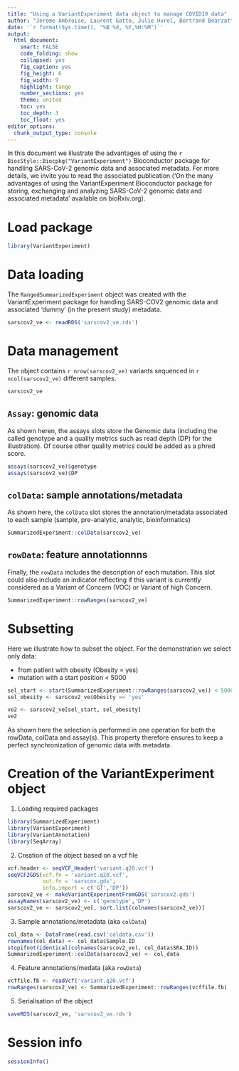 ```yaml
---
title: "Using a VariantExperiment data object to manage COVID19 data"
author: "Jerome Ambroise, Laurent Gatto, Julie Hurel, Bertrand Bearzatto, Jean-Luc Gala"
date: '`r format(Sys.time(), "%B %d, %Y,%H:%M")`'
output:
  html_document:
    smart: FALSE
    code_folding: show
    collapsed: yes
    fig_caption: yes
    fig_height: 6
    fig_width: 9
    highlight: tango
    number_sections: yes
    theme: united
    toc: yes
    toc_depth: 3
    toc_float: yes
editor_options:
  chunk_output_type: console
---
```


In this document we illustrate the advantages of using the
`r BiocStyle::Biocpkg("VariantExperiment")` Bioconductor
package for handling SARS-CoV-2 genomic data and associated
metadata. For more details, we invite you to read the associated
publication ('On the many advantages of using the VariantExperiment
Bioconductor package for storing, exchanging and analyzing SARS-CoV-2
genomic data and associated metadata' available on bioRxiv.org).


# Load package

```r
library(VariantExperiment)
```

# Data loading

The `RangedSummarizedExperiment` object was created with the
VariantExperiment package for handling SARS-COV2 genomic data and
associated 'dummy' (in the present study) metadata.

```r
sarscov2_ve <- readRDS('sarscov2_ve.rds')
```

# Data management

The object contains `r nrow(sarscov2_ve)` variants sequenced in
`r ncol(sarscov2_ve)` different samples.

```r
sarscov2_ve
```

## `Assay`: genomic data

As shown heren, the assays slots store the Genomic data (including the
called genotype and a quality metrics such as read depth (DP) for the
illustration).  Of course other quality metrics could be added as a
phred score.

```r
assays(sarscov2_ve)$genotype
assays(sarscov2_ve)$DP
```

## `colData`: sample annotations/metadata

As shown here, the `colData` slot stores the annotation/metadata
associated to each sample (sample, pre-analytic, analytic,
bioinformatics)

```r
SummarizedExperiment::colData(sarscov2_ve)
```

## `rowData`: feature annotationnns

Finally, the `rowData` includes the description of each mutation. This
slot could also include an indicator reflecting if this variant is
currently considered as a Variant of Concern (VOC) or Variant of high
Concern.

```r
SummarizedExperiment::rowRanges(sarscov2_ve)
```

# Subsetting

Here we illustrate how to subset the object. For the demonstration we
select only data:

- from patient with obesity (Obesity = yes)
- mutation with a start position < 5000

```r
sel_start <- start(SummarizedExperiment::rowRanges(sarscov2_ve)) < 5000
sel_obesity <- sarscov2_ve$Obesity == 'yes'

ve2 <- sarscov2_ve[sel_start, sel_obesity]
ve2
```

As shown here the selection is performed in one operation for both the
rowData, colData and assay(s). This property therefore ensures to keep
a perfect synchronization of genomic data with metadata.


# Creation of the VariantExperiment object

1. Loading required packages

```r
library(SummarizedExperiment)
library(VariantExperiment)
library(VariantAnnotation)
library(SeqArray)
```

2. Creation of the object based on a vcf file

```r
vcf.header <- seqVCF_Header('variant.q20.vcf')
seqVCF2GDS(vcf.fn = 'variant.q20.vcf',
           out.fn = 'sarscov.gds',
           info.import = c('GT','DP'))
sarscov2_ve <- makeVariantExperimentFromGDS('sarscov2.gds')
assayNames(sarscov2_ve) <- c('genotype','DP')
sarscov2_ve <- sarscov2_ve[, sort.list(colnames(sarscov2_ve))]
```

3. Sample annotations/metadata (aka `colData`)

```r
col_data <- DataFrame(read.csv('coldata.csv'))
rownames(col_data) <- col_data$Sample.ID
stopifnot(identical(colnames(sarscov2_ve), col_data$SRA.ID))
SummarizedExperiment::colData(sarscov2_ve) <- col_data
```

4. Feature annotations/medata (aka `rowData`)


```r
vcffile.fb <- readVcf('variant.q20.vcf')
rowRanges(sarscov2_ve) <- SummarizedExperiment::rowRanges(vcffile.fb)
```

5. Serialisation of the object

```r
saveRDS(sarscov2_ve, 'sarscov2_ve.rds')
```

# Session info

```r
sessionInfo()
```
